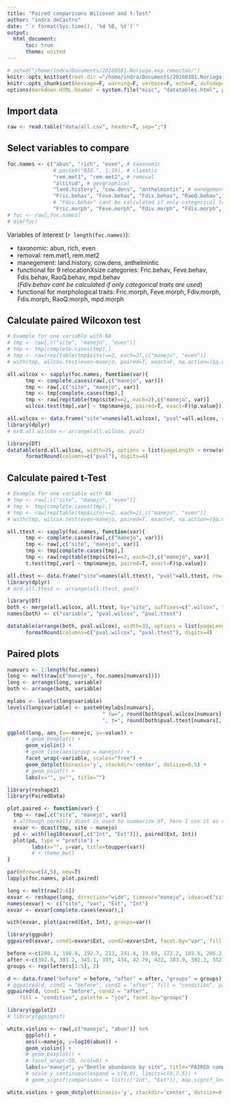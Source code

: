 ```yaml
---
title: "Paired comparisons Wilcoxon and t-Test"
author: "indra deCastro"
date: "`r format(Sys.time(), '%d %B, %Y')`"
output:
  html_document:
      toc: true
      theme: united
---
```

      
<style type="text/css">
      .table {
            width: 100%;
      }
</style>
      
```r
# setwd("/home/indra/Documents/20160101.Noriega.exp.remocion/")
knitr::opts_knit$set(root.dir ="/home/indra/Documents/20160101.Noriega.exp.remocion/", message=F, warning=F, verbose=F, comment=F)
knitr::opts_chunk$set(message=F, warning=F, verbose=F, echo=F, autodep=T, cache=T, fig.width=10)
options(markdown.HTML.header = system.file("misc", "datatables.html", package = "knitr"))
```

## Import data
```r
raw <- read.table("data/all.csv", header=T, sep=";")
```

## Select variables to compare
```r
foc.names <- c("abun", "rich", "even", # taxonomic
               # paste0("BIO.", 1:19), # climatic
               "rem.met1", "rem.met2", # removal
               "altitud", # geographical
               "land.history", "cow.dens", "anthelmintic", # manegement
               "Fric.behav", "Feve.behav", "Fdis.behav", "RaoQ.behav", "mpd.behav", # functional for 9 relocationXsize categories
               # "Fdiv.behav" cant be calculated if only categorical traits are used 
               "Fric.morph", "Feve.morph", "Fdiv.morph", "Fdis.morph", "RaoQ.morph", "mpd.morph") # functional for morphological traits
# foc <- raw[,foc.names]
# dim(foc)
```

Variables of interest (`r length(foc.names)`):

- taxonomic: abun, rich, even
<!-- - climatic: `r paste0("BIO.", 1:19)`  -->
- removal: rem.met1, rem.met2
<!-- - geographical: lat, altitud -->
- manegement: land.history, cow.dens, anthelmintic
- functional for 9 relocationXsize categories: Fric.behav, Feve.behav, Fdis.behav, RaoQ.behav, mpd.behav  
(*Fdiv.behav cant be calculated if only categorical traits are used*)
- functional for morphological traits: Fric.morph, Feve.morph, Fdiv.morph, Fdis.morph, RaoQ.morph, mpd.morph

<!-- Names of environmental variables:   -->

<!-- - BIO1 = Annual Mean Temperature -->
<!-- - BIO2 = Mean Diurnal Range (Mean of monthly (max temp - min temp)) -->
<!-- - BIO3 = Isothermality (BIO2/BIO7) (* 100) -->
<!-- - BIO4 = Temperature Seasonality (standard deviation *100) -->
<!-- - BIO5 = Max Temperature of Warmest Month -->
<!-- - BIO6 = Min Temperature of Coldest Month -->
<!-- - BIO7 = Temperature Annual Range (BIO5--BIO6) -->
<!-- - BIO8 = Mean Temperature of Wettest Quarter -->
<!-- - BIO9 = Mean Temperature of Driest Quarter -->
<!-- - BIO10 = Mean Temperature of Warmest Quarter -->
<!-- - BIO11 = Mean Temperature of Coldest Quarter -->
<!-- - BIO12 = Annual Precipitation -->
<!-- - BIO13 = Precipitation of Wettest Month -->
<!-- - BIO14 = Precipitation of Driest Month -->
<!-- - BIO15 = Precipitation Seasonality (Coefficient of Variation) -->
<!-- - BIO16 = Precipitation of Wettest Quarter -->
<!-- - BIO17 = Precipitation of Driest Quarter -->
<!-- - BIO18 = Precipitation of Warmest Quarter -->
<!-- - BIO19 = Precipitation of Coldest Quarter -->

## Calculate paired Wilcoxon test
```r
# Example for one variable with NA
# tmp <- raw[,c("site", "manejo", "even")]
# tmp <- tmp[complete.cases(tmp),]
# tmp <- raw[rep(table(tmp$site)==2, each=2),c("manejo", "even")]
# with(tmp, wilcox.test(even~manejo, paired=T, exact=F, na.action=)$p.value)

all.wilcox <- sapply(foc.names, function(var){
      tmp <- complete.cases(raw[,c("manejo", var)])
      tmp <- raw[,c("site", "manejo", var)]
      tmp <- tmp[complete.cases(tmp),]
      tmp <- raw[rep(table(tmp$site)==2, each=2),c("manejo", var)]
      wilcox.test(tmp[,var] ~ tmp$manejo, paired=T, exact=F)$p.value})

all.wilcox <- data.frame("site"=names(all.wilcox), "pval"=all.wilcox, row.names=NULL)
library(dplyr)
# ord.all.wilcox <- arrange(all.wilcox, pval)
```


```r
library(DT)
datatable(ord.all.wilcox, width=35, options = list(pageLength = nrow(ord.all.wilcox), dom="t")) %>%
      formatRound(columns=c("pval"), digits=4)
```

## Calculate paired t-Test
```r
# Example for one variable with NA
# tmp <- raw[,c("site", "manejo", "even")]
# tmp <- tmp[complete.cases(tmp),]
# tmp <- raw[rep(table(tmp$site)==2, each=2),c("manejo", "even")]
# with(tmp, wilcox.test(even~manejo, paired=T, exact=F, na.action=)$p.value)

all.ttest <- sapply(foc.names, function(var){
      tmp <- complete.cases(raw[,c("manejo", var)])
      tmp <- raw[,c("site", "manejo", var)]
      tmp <- tmp[complete.cases(tmp),]
      tmp <- raw[rep(table(tmp$site)==2, each=2),c("manejo", var)]
      t.test(tmp[,var] ~ tmp$manejo, paired=T, exact=F)$p.value})

all.ttest <- data.frame("site"=names(all.ttest), "pval"=all.ttest, row.names=NULL)
library(dplyr)
# ord.all.ttest <- arrange(all.ttest, pval)
```

```r
library(DT)
both <- merge(all.wilcox, all.ttest, by="site", suffixes=c(".wilcox", ".ttest"))
names(both) <- c("variable", "pval.wilcox", "pval.ttest")

datatable(arrange(both, pval.wilcox), width=35, options = list(pageLength = nrow(all.ttest), dom="t")) %>%
      formatRound(columns=c("pval.wilcox", "pval.ttest"), digits=4)
```

## Paired plots
```r
numvars <- 1:length(foc.names)
long <- melt(raw[c("manejo", foc.names[numvars])])
long <- arrange(long, variable)
both <- arrange(both, variable)

mylabs <- levels(long$variable)
levels(long$variable) <- paste0(mylabs[numvars],
                               " (w=", round(both$pval.wilcox[numvars], 2),
                               ", t=", round(both$pval.ttest[numvars], 2), ")")

ggplot(long, aes_(x=~manejo, y=~value)) +
      # geom_boxplot() +
      geom_violin() +
      # geom_line(aes(group = manejo)) + 
      facet_wrap(~variable, scales="free") +
      geom_dotplot(binaxis='y', stackdir='center', dotsize=0.5) +
      # geom_point() +
      labs(x="", y="", title="")

```



```r
library(reshape2)
library(PairedData)

plot.paired <- function(var) {
  tmp <- raw[,c("site", "manejo", var)]
  # although normally dcast is used to summarize df, here I use it as reshape to wide format
  exvar <- dcast(tmp, site ~ manejo)
  pd <- with(log10(exvar[,c("Int", "Ext")]), paired(Ext, Int))
  plot(pd, type = "profile") +
        labs(x="", y=var, title=toupper(var))
        # + theme_bw()
}

par(mfrow=c(4,5), new=T)
lapply(foc.names, plot.paired)
```


```r
long <- melt(raw[2:6])
exvar <- reshape(long, direction="wide", timevar="manejo", idvar=c("site", "variable"), v.names="value")
names(exvar) <- c("site", "var", "Ext", "Int")
exvar <- exvar[complete.cases(exvar),]

with(exvar, plot(paired(Ext, Int), groups=var))

library(ggpubr)
ggpaired(exvar, cond1=exvar$Ext, cond2=exvar$Int, facet.by="var", fill = "condition", palette = "jco")

before <-c(200.1, 190.9, 192.7, 213, 241.4, 19.69, 172.2, 185.5, 205.2, 193.7)
after <-c(392.9, 393.2, 345.1, 393, 434, 42.79, 422, 383.9, 392.3, 352.2)
groups <- rep(letters[1:5], 2)

d <- data.frame("before" = before, "after" = after, "groups" = groups)
# ggpaired(d, cond1 = "before", cond2 = "after", fill = "condition", palette = "jco")
ggpaired(d, cond1 = "before", cond2 = "after",
    fill = "condition", palette = "jco", facet.by="groups")

```




```r
library(ggplot2)
# library(ggsignif)

white.violins <- raw[,c("manejo", "abun")] %>% 
      ggplot() +
      aes(x=manejo, y=log10(abun)) +
      geom_violin() +
      # geom_boxplot() + 
      # facet_wrap(~ID, ncol=6) +
      labs(x="manejo", y="Beetle abundance by site", title="PAIRED comparison") +
      # scale_y_continuous(expand = c(0,0), limits=c(0,7.5)) +
      # geom_signif(comparisons = list(c("Int", "Ext")), map_signif_level=F, test="wilcox.test", test.args=list(exact=F, paired=T))

white.violins + geom_dotplot(binaxis='y', stackdir='center', dotsize=0.5)
```




